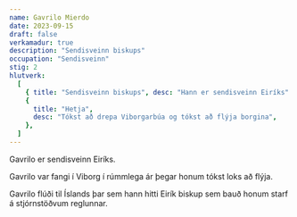 ```yaml
---
name: Gavrilo Mierdo
date: 2023-09-15
draft: false
verkamadur: true
description: "Sendisveinn biskups"
occupation: "Sendisveinn"
stig: 2
hlutverk:
  [
    { title: "Sendisveinn biskups", desc: "Hann er sendisveinn Eiríks" },
    {
      title: "Hetja",
      desc: "Tókst að drepa Viborgarbúa og tókst að flýja borgina",
    },
  ]
---
```


Gavrilo er sendisveinn Eiríks.

Gavrilo var fangi í Viborg í rúmmlega ár þegar honum tókst loks að flýja.

Gavrilo flúði til Íslands þar sem hann hitti
Eirík biskup sem bauð honum starf á stjórnstöðvum reglunnar.
